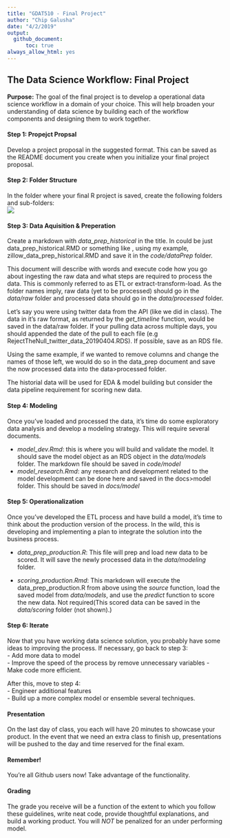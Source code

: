 ```yaml
---
title: "GDAT510 - Final Project"
author: "Chip Galusha"
date: "4/2/2019"
output: 
  github_document:
      toc: true
always_allow_html: yes  
---
```


## The Data Science Workflow: Final Project
**Purpose:** The goal of the final project is to develop a operational data science workflow in a domain of your choice.
This will help broaden your understanding of data science by building each of the workflow components and designing them 
to work together. 

#### Step 1: Propejct Propsal   
Develop a project proposal in the suggested format. This can be saved as the README document you
create when you initialize your final project proposal.

#### Step 2: Folder Structure      
In the folder where your final R project is saved, create the following folders and sub-folders:       
![](/Users/frankrgalushajr/Documents/gdat_510/gdat_510/Images/folder_structure.png)   

#### Step 3: Data Aquisition & Preperation   

Create a markdown with *data_prep_historical* in the title. In could be just data_prep_historical.RMD or something like
, using my example, zillow_data_prep_historical.RMD and save it in the *code/dataPrep* folder. 

This document will describe with words and execute code how you go about ingesting the raw data and what steps are 
required to process the data. This is commonly referred to as ETL or extract-transform-load. As the folder names imply, 
raw data (yet to be processed) should go in the *data/raw* folder and processed data should go in the *data/processed* folder. 

Let's say you were using twitter data from the API (like we did in class). The data in it's raw format, as returned by
the *get_timeline* function, would be saved in the data/raw folder. If your pulling data across multiple days, you should 
appended the date of the pull to each file (e.g RejectTheNull_twitter_data_20190404.RDS). If possible, save as an RDS 
file.

Using the same example, if we wanted to remove columns and change the names of those left, we would do so in the data_prep
document and save the now processed data into the data>processed folder.

The historial data will be used for EDA & model building but consider the data pipeline requirement for scoring new 
data. 

#### Step 4: Modeling
Once you've loaded and processed the data, it's time do some exploratory data analysis and develop a modeling strategy. 
This will require several documents.    

- *model_dev.Rmd*: this is where you will build and validate the model. It should save the model object as an RDS object in 
the *data/models* folder. The markdown file should be saved in *code/model*  
- *model_research.Rmd*: any research and development related to the model development can be done here and saved in the 
docs>model folder. This should be saved in *docs/model*

#### Step 5: Operationalization

Once you've developed the ETL process and have build a model, it's time to think about the production version of the
process. In the wild, this is developing and implementing a plan to integrate the solution into the business process.

- *data_prep_production.R*: This file will prep and load new data to be scored. It will save the newly processed data in the
*data/modeling* folder.   

- *scoring_production.Rmd*: This markdown will execute the data_prep_production.R from above using the *source* function,
load the saved model from *data/models*, and use the *predict* function to score the new data. 
Not required(This scored data can be saved in the *data/scoring* folder (not shown).)    

#### Step 6: Iterate

Now that you have working data science solution, you probably have some ideas to improving the process. If necessary, 
go back to step 3:   
 - Add more data to model     
 - Improve the speed of the process by remove unnecessary variables 
 - Make code more efficient.     
 
 After this, move to step 4:      
  - Engineer additional features   
  - Build up a more complex model or ensemble several techniques.      

#### Presentation

On the last day of class, you each will have 20 minutes to showcase your product. In the event that we need an extra
class to finish up, presentations will be pushed to the day and time reserved for the final exam.  
 
#### Remember!
 
You're all Github users now! Take advantage of the functionality.
 
#### Grading

The grade you receive will be a function of the extent to which you follow these guidelines, write neat code, provide 
thoughtful explanations, and build a working product. You will *NOT* be penalized for an under performing model.





